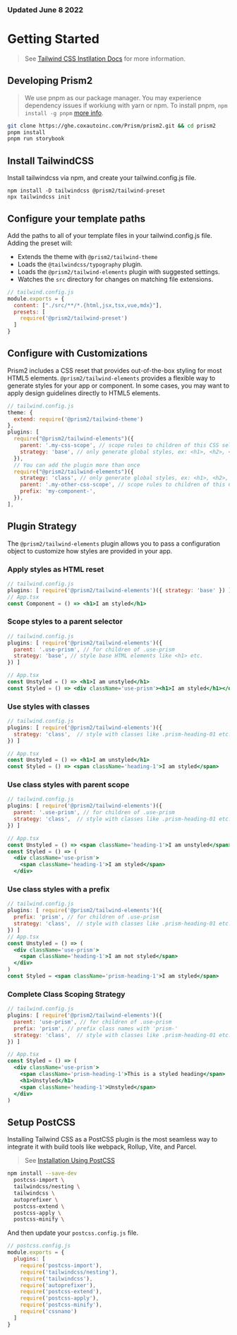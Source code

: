 
<Meta title="Getting Started" component={Avatar} />

### Updated June 8 2022

# Getting Started

> See [Tailwind CSS Instllation Docs](https://tailwindcss.com/docs/installation) for more information.

## Developing Prism2

> We use pnpm as our package manager. You may experience dependency issues if workiung with yarn or npm. To install pnpm, `npm install -g pnpm` [more info](https://pnpm.io/cli/install).

```sh
git clone https://ghe.coxautoinc.com/Prism/prism2.git && cd prism2
pnpm install
pnpm run storybook
```

## Install TailwindCSS

Install tailwindcss via npm, and create your tailwind.config.js file.

```
npm install -D tailwindcss @prism2/tailwind-preset
npx tailwindcss init
```

## Configure your template paths

Add the paths to all of your template files in your tailwind.config.js file. Adding the preset will:

  - Extends the theme with `@prism2/tailwind-theme`
  - Loads the `@tailwindcss/typography` plugin.
  - Loads the `@prism2/tailwind-elements` plugin with suggested settings.
  - Watches the `src` directory for changes on matching file extensions.

```js
// tailwind.config.js
module.exports = {
  content: ["./src/**/*.{html,jsx,tsx,vue,mdx}"],
  presets: [
    require('@prism2/tailwind-preset')
  ]
}
```

## Configure with Customizations

Prism2 includes a CSS reset that provides out-of-the-box styling for most HTML5 elements.
`@prism2/tailwind-elements` provides a flexible way to generate styles for your app or component.
In some cases, you may want to apply design guidelines directly to HTML5 elements.


```js
// tailwind.config.js
theme: {
  extend: require('@prism2/tailwind-theme')
},
plugins: [
  require("@prism2/tailwind-elements")({
    parent: '.my-css-scope', // scope rules to children of this CSS selector.
    strategy: 'base', // only generate global styles, ex: <h1>, <h2>, <h3>
  }),
  // You can add the plugin more than once
  require("@prism2/tailwind-elements")({
    strategy: 'class', // only generate global styles, ex: <h1>, <h2>, <h3>
    parent: '.my-other-css-scope', // scope rules to children of this CSS selector.
    prefix: 'my-component-',
  }),
],
```

## Plugin Strategy

The `@prism2/tailwind-elements` plugin allows you to pass a configuration object to customize how styles are provided in your app.


### Apply styles as HTML reset
```jsx
// tailwind.config.js
plugins: [ require('@prism2/tailwind-elements')({ strategy: 'base' }) ]
// App.tsx
const Component = () => <h1>I am styled</h1>
```

### Scope styles to a parent selector
```jsx
// tailwind.config.js
plugins: [ require('@prism2/tailwind-elements')({
  parent: '.use-prism', // for children of .use-prism
  strategy: 'base', // style base HTML elements like <h1> etc.
}) ]

// App.tsx
const Unstyled = () => <h1>I am unstyled</h1>
const Styled = () => <div className='use-prism'><h1>I am styled</h1></div>
```

### Use styles with classes
```jsx
// tailwind.config.js
plugins: [ require('@prism2/tailwind-elements')({
  strategy: 'class',  // style with classes like .prism-heading-01 etc.
}) ]

// App.tsx
const Unstyled = () => <h1>I am unstyled</h1>
const Styled = () => <span className='heading-1'>I am styled</span>
```

### Use class styles with parent scope
```jsx
// tailwind.config.js
plugins: [ require('@prism2/tailwind-elements')({
  parent: '.use-prism', // for children of .use-prism
  strategy: 'class',  // style with classes like .prism-heading-01 etc.
}) ]

// App.tsx
const Unstyled = () => <span className='heading-1'>I am unstyled</span>
const Styled = () => (
  <div className='use-prism'>
    <span className='heading-1'>I am styled</span>
  </div>
```

### Use class styles with a prefix
```jsx
// tailwind.config.js
plugins: [ require('@prism2/tailwind-elements')({
  prefix: 'prism', // for children of .use-prism
  strategy: 'class',  // style with classes like .prism-heading-01 etc.
}) ]
// App.tsx
const Unstyled = () => (
  <div className='use-prism'>
    <span className='heading-1'>I am not styled</span>
  </div>
)
const Styled = <span className='prism-heading-1'>I am styled</span>
```

### Complete Class Scoping Strategy

```jsx
// tailwind.config.js
plugins: [ require('@prism2/tailwind-elements')({
  parent: 'use-prism', // for children of .use-prism
  prefix: 'prism', // prefix class names with 'prism-'
  strategy: 'class',  // style with classes like .prism-heading-01 etc.
}) ]

// App.tsx
const Styled = () => (
  <div className='use-prism'>
    <span className='prism-heading-1'>This is a styled heading</span>
    <h1>Unstyled</h1>
    <span className='heading-1'>Unstyled</span>
  </div>
)
```

## Setup PostCSS

Installing Tailwind CSS as a PostCSS plugin is the most seamless way to integrate it with build tools like webpack, Rollup, Vite, and Parcel.

> See [Installation Using PostCSS](https://tailwindcss.com/docs/installation/using-postcss)

```sh
npm install --save-dev
  postcss-import \
  tailwindcss/nesting \
  tailwindcss \
  autoprefixer \
  postcss-extend \
  postcss-apply \
  postcss-minify \
```

And then update your `postcss.config.js` file.

```js
// postcss.config.js
module.exports = {
  plugins: [
    require('postcss-import'),
    require('tailwindcss/nesting'),
    require('tailwindcss'),
    require('autoprefixer'),
    require('postcss-extend'),
    require('postcss-apply'),
    require('postcss-minify'),
    require('cssnano')
  ]
}
```
